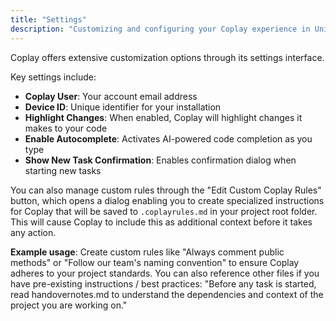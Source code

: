 ```yaml
---
title: "Settings"
description: "Customizing and configuring your Coplay experience in Unity"
---
```


Coplay offers extensive customization options through its settings interface.

Key settings include:

- **Coplay User**: Your account email address
- **Device ID**: Unique identifier for your installation
- **Highlight Changes**: When enabled, Coplay will highlight changes it makes to your code
- **Enable Autocomplete**: Activates AI-powered code completion as you type
- **Show New Task Confirmation**: Enables confirmation dialog when starting new tasks

You can also manage custom rules through the "Edit Custom Coplay Rules" button, which opens a dialog enabling you to create specialized instructions for Coplay that will be saved to `.coplayrules.md` in your project root folder. This will cause Coplay to include this as additional context before it takes any action. 

**Example usage**: Create custom rules like "Always comment public methods" or "Follow our team's naming convention" to ensure Coplay adheres to your project standards. You can also reference other files if you have pre-existing instructions / best practices: "Before any task is started, read handovernotes.md to understand the dependencies and context of the project you are working on."